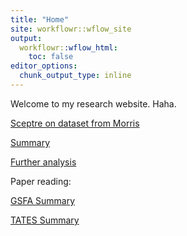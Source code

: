 ```yaml
---
title: "Home"
site: workflowr::wflow_site
output:
  workflowr::wflow_html:
    toc: false
editor_options:
  chunk_output_type: inline
---
```


Welcome to my research website. Haha.

[Sceptre on dataset from Morris](sceptre_example.html)

[Summary](summary.html)

[Further analysis](qqplot.html)

Paper reading:

[GSFA Summary](GSFA.html)

[TATES Summary](GSFA.html)
